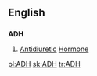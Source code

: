 ==English==
==={{initialism}}===
'''ADH'''

#[[Antidiuretic]] [[Hormone]]

[[pl:ADH]]
[[sk:ADH]]
[[tr:ADH]]